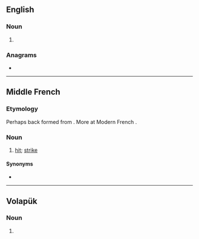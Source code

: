 {{also|Tabus|tabús}}
==English==

===Noun===
{{head|en|noun form}}

# {{plural of|tabu|lang=en}}

===Anagrams===
* {{anagrams|en|a=abstu|Taubs|abuts|buats|busta|butas|tsuba|tubas}}

----

==Middle French==

===Etymology===
Perhaps back formed from {{m|frm|tabuster}}. More at Modern French {{m|fr|tabac}}.

===Noun===
{{frm-noun|m|tabus}}

# [[hit]]; [[strike]]

====Synonyms====
* {{l|frm|coup}}

----

==Volapük==

===Noun===
{{head|vo|noun form}}

# {{inflection of|tab||predicative|p|lang=vo}}